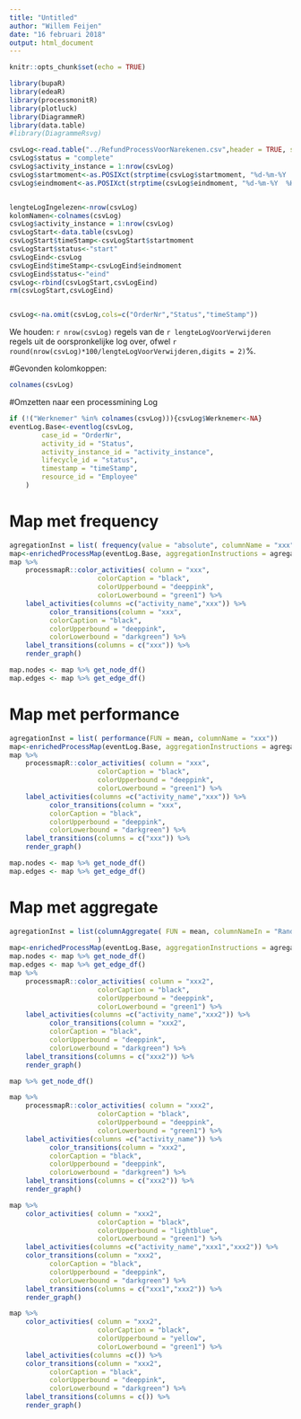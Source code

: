 ```yaml
---
title: "Untitled"
author: "Willem Feijen"
date: "16 februari 2018"
output: html_document
---
```


```r
knitr::opts_chunk$set(echo = TRUE)
```

```r
library(bupaR)
library(edeaR)
library(processmonitR)
library(plotluck)
library(DiagrammeR)
library(data.table)
#library(DiagrammeRsvg)

csvLog<-read.table("../RefundProcessVoorNarekenen.csv",header = TRUE, sep = ";",na = c("n.v.t.","onbekend"))
csvLog$status = "complete"
csvLog$activity_instance = 1:nrow(csvLog)
csvLog$startmoment<-as.POSIXct(strptime(csvLog$startmoment, "%d-%m-%Y  %H:%M"))
csvLog$eindmoment<-as.POSIXct(strptime(csvLog$eindmoment, "%d-%m-%Y  %H:%M"))


lengteLogIngelezen<-nrow(csvLog)
kolomNamen<-colnames(csvLog)
csvLog$activity_instance = 1:nrow(csvLog)
csvLogStart<-data.table(csvLog)
csvLogStart$timeStamp<-csvLogStart$startmoment
csvLogStart$status<-"start"
csvLogEind<-csvLog
csvLogEind$timeStamp<-csvLogEind$eindmoment
csvLogEind$status<-"eind"
csvLog<-rbind(csvLogStart,csvLogEind)
rm(csvLogStart,csvLogEind)


csvLog<-na.omit(csvLog,cols=c("OrderNr","Status","timeStamp"))
```
We houden: `r nrow(csvLog)` regels van de `r lengteLogVoorVerwijderen` regels uit de oorspronkelijke log over, ofwel `r round(nrow(csvLog)*100/lengteLogVoorVerwijderen,digits = 2)`%.

#Gevonden kolomkoppen:
```r
colnames(csvLog)
```

#Omzetten naar een processmining Log 
```r
if (!("Werknemer" %in% colnames(csvLog))){csvLog$Werknemer<-NA}
eventLog.Base<-eventlog(csvLog,
        case_id = "OrderNr",
        activity_id = "Status",
        activity_instance_id = "activity_instance",
        lifecycle_id = "status",
        timestamp = "timeStamp",
        resource_id = "Employee"
    )
```
# Map met frequency
```r
agregationInst = list( frequency(value = "absolute", columnName = "xxx") )
map<-enrichedProcessMap(eventLog.Base, aggregationInstructions = agregationInst )
map %>%
    processmapR::color_activities( column = "xxx",
                      colorCaption = "black",
                      colorUpperbound = "deeppink",
                      colorLowerbound = "green1") %>%
    label_activities(columns =c("activity_name","xxx")) %>%
          color_transitions(column = "xxx",
          colorCaption = "black",
          colorUpperbound = "deeppink",
          colorLowerbound = "darkgreen") %>%
    label_transitions(columns = c("xxx")) %>% 
    render_graph()

map.nodes <- map %>% get_node_df()
map.edges <- map %>% get_edge_df()
```
# Map met performance
```r
agregationInst = list( performance(FUN = mean, columnName = "xxx"))
map<-enrichedProcessMap(eventLog.Base, aggregationInstructions = agregationInst )
map %>%
    processmapR::color_activities( column = "xxx",
                      colorCaption = "black",
                      colorUpperbound = "deeppink",
                      colorLowerbound = "green1") %>%
    label_activities(columns =c("activity_name","xxx")) %>%
          color_transitions(column = "xxx",
          colorCaption = "black",
          colorUpperbound = "deeppink",
          colorLowerbound = "darkgreen") %>%
    label_transitions(columns = c("xxx")) %>% 
    render_graph()

map.nodes <- map %>% get_node_df()
map.edges <- map %>% get_edge_df()
```
# Map met aggregate
```r

agregationInst = list(columnAggregate( FUN = mean, columnNameIn = "RandomWaarde1", columnNameOut = "xxx1", edgeOperation = "to"),columnAggregate( FUN = mean, columnNameIn = "RandomWaarde2", columnNameOut = "xxx2", edgeOperation = "from")
                      )
map<-enrichedProcessMap(eventLog.Base, aggregationInstructions = agregationInst )
map.nodes <- map %>% get_node_df()
map.edges <- map %>% get_edge_df()
map %>%
    processmapR::color_activities( column = "xxx2",
                      colorCaption = "black",
                      colorUpperbound = "deeppink",
                      colorLowerbound = "green1") %>%
    label_activities(columns =c("activity_name","xxx2")) %>%
          color_transitions(column = "xxx2",
          colorCaption = "black",
          colorUpperbound = "deeppink",
          colorLowerbound = "darkgreen") %>%
    label_transitions(columns = c("xxx2")) %>% 
    render_graph()


```
```r
map %>% get_node_df()

map %>%
    processmapR::color_activities( column = "xxx2",
                      colorCaption = "black",
                      colorUpperbound = "deeppink",
                      colorLowerbound = "green1") %>%
    label_activities(columns =c("activity_name")) %>%
          color_transitions(column = "xxx2",
          colorCaption = "black",
          colorUpperbound = "deeppink",
          colorLowerbound = "darkgreen") %>%
    label_transitions(columns = c("xxx2")) %>% 
    render_graph()
```

```r
map %>%
    color_activities( column = "xxx2",
                      colorCaption = "black",
                      colorUpperbound = "lightblue",
                      colorLowerbound = "green1") %>%
    label_activities(columns =c("activity_name","xxx1","xxx2")) %>%
    color_transitions(column = "xxx2",
          colorCaption = "black",
          colorUpperbound = "deeppink",
          colorLowerbound = "darkgreen") %>%
    label_transitions(columns = c("xxx1","xxx2")) %>% 
    render_graph()
```

```r
map %>%
    color_activities( column = "xxx2",
                      colorCaption = "black",
                      colorUpperbound = "yellow",
                      colorLowerbound = "green1") %>%
    label_activities(columns =c()) %>%
    color_transitions(column = "xxx2",
          colorCaption = "black",
          colorUpperbound = "deeppink",
          colorLowerbound = "darkgreen") %>%
    label_transitions(columns = c()) %>% 
    render_graph()
```


```r

```

